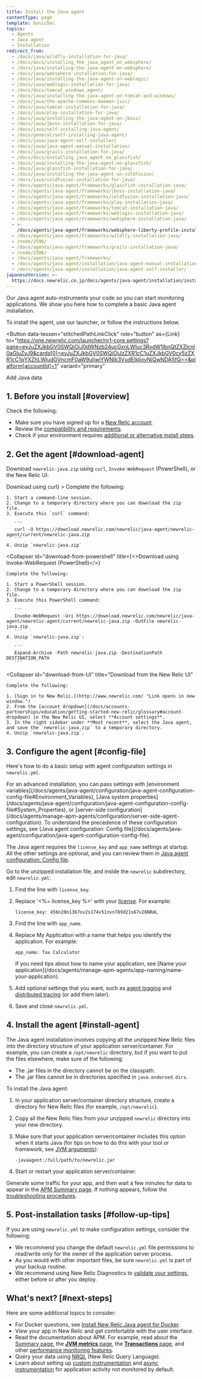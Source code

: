 ```yaml
---
title: Install the Java agent
contentType: page
template: basicDoc
topics:
  - Agents
  - Java agent
  - Installation
redirect_from:
  - /docs/java/wildfly-installation-for-java/
  - /docs/docs/installing_the_java_agent_on_websphere/
  - /docs/java/installing-the-java-agent-on-websphere/
  - /docs/java/websphere-installation-for-java/
  - /docs/java/installing-the-java-agent-on-weblogic/
  - /docs/java/weblogic-installation-for-java/
  - /docs/docs/tomcat_windows_agent/
  - /docs/java/installing-the-java-agent-on-tomcat-and-windows/
  - /docs/java/the-apache-commons-daemon-jsvc/
  - /docs/java/tomcat-installation-for-java/
  - /docs/java/play-installation-for-java/
  - /docs/java/installing-the-java-agent-on-jboss/
  - /docs/java/jboss-installation-for-java/
  - /docs/java/self-installing-java-agent/
  - /docs/general/self-installing-java-agent/
  - /docs/java/java-agent-self-installer/
  - /docs/java/java-agent-manual-installation/
  - /docs/java/grails-installation-for-java/
  - /docs/docs/installing_java_agent_on_glassfish/
  - /docs/java/installing-the-java-agent-on-glassfish/
  - /docs/java/glassfish-installation-for-java/
  - /docs/java/installing-the-java-agent-on-coldfusion/
  - /docs/java/coldfusion-installation-for-java/
  - /docs/agents/java-agent/frameworks/glassfish-installation-java/
  - /docs/agents/java-agent/frameworks/jboss-installation-java/
  - /docs/agents/java-agent/frameworks/coldfusion-installation-java/
  - /docs/agents/java-agent/frameworks/play-installation-java/
  - /docs/agents/java-agent/frameworks/tomcat-installation-java/
  - /docs/agents/java-agent/frameworks/weblogic-installation-java/
  - /docs/agents/java-agent/frameworks/websphere-installation-java/
  - >-
    /docs/agents/java-agent/frameworks/websphere-liberty-profile-installation-java/
  - /docs/agents/java-agent/frameworks/wildfly-installation-java/
  - /node/2596/
  - /docs/agents/java-agent/frameworks/grails-installation-java/
  - /node/2306/
  - /docs/agents/java-agent/frameworks/
  - /docs/agents/java-agent/installation/java-agent-manual-installation/
  - /docs/agents/java-agent/installation/java-agent-self-installer/
japaneseVersion: >-
  https://docs.newrelic.co.jp/docs/agents/java-agent/installation/install-java-agent
---
```



Our Java agent auto-instruments your code so you can start monitoring applications. We show you here how to complete a basic Java agent installation.

To install the agent, use our launcher, or follow the instructions below.

<Button
  data-tessen="stitchedPathLinkClick"
  role="button"
  as={Link}
  to="https://one.newrelic.com/launcher/nr1-core.settings?pane=eyJuZXJkbGV0SWQiOiJ0dWNzb24ucGxnLWluc3RydW1lbnQtZXZlcnl0aGluZyJ9&cards[0]=eyJuZXJkbGV0SWQiOiJzZXR1cC1uZXJkbGV0cy5zZXR1cC1qYXZhLWludGVncmF0aW9uIiwiYWNjb3VudElkIjoyNjQwNDA5fQ==&platform[accountId]=1"
  variant="primary"
>
  Add Java data
</Button>

## 1. Before you install [#overview]

Check the following:

* Make sure you have signed up for a [New Relic account](/docs/accounts-partnerships/accounts/account-setup/creating-your-new-relic-account).
* Review the [compatibility and requirements](/docs/agents/java-agent/getting-started/compatibility-requirements-java-agent).
* Check if your environment requires [additional or alternative install steps](/docs/agents/java-agent/additional-installation).

## 2. Get the agent [#download-agent]

Download `newrelic-java.zip` using `curl`, `Invoke-WebRequest` (PowerShell), or the New Relic UI:

<CollapserGroup>
  <Collapser
    id="download-from-curl"
    title={<>Download using <InlineCode>curl</InlineCode></>}
  >
    Complete the following:

    1. Start a command-line session.
    2. Change to a temporary directory where you can download the zip file.
    3. Execute this `curl` command:

       ```
       curl -O https://download.newrelic.com/newrelic/java-agent/newrelic-agent/current/newrelic-java.zip
       ```
    4. Unzip `newrelic-java.zip`
  </Collapser>

  <Collapser
    id="download-from-powershell"
    title={<>Download using <InlineCode>Invoke-WebRequest</InlineCode> (PowerShell)</>}
  >
    Complete the following:

    1. Start a PowerShell session.
    2. Change to a temporary directory where you can download the zip file.
    3. Execute this PowerShell command:

       ```
       Invoke-WebRequest -Uri https://download.newrelic.com/newrelic/java-agent/newrelic-agent/current/newrelic-java.zip -OutFile newrelic-java.zip
       ```
    4. Unzip `newrelic-java.zip`:

       ```
       Expand-Archive -Path newrelic-java.zip -DestinationPath DESTINATION_PATH
       ```
  </Collapser>

  <Collapser
    id="download-from-UI"
    title="Download from the New Relic UI"
  >
    Complete the following:

    1. [Sign in to New Relic.](http://www.newrelic.com/ "Link opens in new window.")
    2. From the [account dropdown](/docs/accounts-partnerships/education/getting-started-new-relic/glossary#account-dropdown) in the New Relic UI, select **Account settings**.
    3. In the right sidebar under **Most recent**, select the Java agent, and save the `newrelic-java.zip` to a temporary directory.
    4. Unzip `newrelic-java.zip`.
  </Collapser>
</CollapserGroup>

## 3. Configure the agent [#config-file]

Here's how to do a basic setup with agent configuration settings in `newrelic.yml`.

<Callout variant="tip">
  For an advanced installation, you can pass settings with [environment variables](/docs/agents/java-agent/configuration/java-agent-configuration-config-file#Environment_Variables), [Java system properties](/docs/agents/java-agent/configuration/java-agent-configuration-config-file#System_Properties), or [server-side configuration](/docs/agents/manage-apm-agents/configuration/server-side-agent-configuration). To understand the precedence of these configuration settings, see [Java agent configuration: Config file](/docs/agents/java-agent/configuration/java-agent-configuration-config-file).
</Callout>

The Java agent requires the `license_key` and `app_name` settings at startup. All the other settings are optional, and you can review them in [Java agent configuration: Config file](/docs/agents/java-agent/configuration/java-agent-configuration-config-file).

Go to the unzipped installation file, and inside the `newrelic` subdirectory, edit `newrelic.yml`:

1. Find the line with `license_key`.
2. Replace '&lt;%= license_key %>' with your [license](/docs/accounts/install-new-relic/account-setup/license-key). For example:

   ```
   license_key: 456n20n1367ov2s174v51nvn789d21s67v26NRAL
   ```
3. Find the line with `app_name`.
4. Replace My Application with a name that helps you identify the application. For example:

   ```
   app_name: Tax Calculator
   ```

   <Callout variant="tip">
     If you need tips about how to name your application, see [Name your application](/docs/agents/manage-apm-agents/app-naming/name-your-application).
   </Callout>
5. Add optional settings that you want, such as [agent logging](/docs/agents/java-agent/configuration/java-agent-configuration-config-file#Logging-Configuration) and [distributed tracing](/docs/agents/java-agent/configuration/java-agent-configuration-config-file#ev-NEW_RELIC_DISTRIBUTED_TRACING_ENABLED) (or add them later).
6. Save and close `newrelic.yml`.

## 4. Install the agent [#install-agent]

The Java agent installation involves copying all the unzipped New Relic files into the directory structure of your application server/container. For example, you can create a `/opt/newrelic` directory, but if you want to put the files elsewhere, make sure of the following:

* The .jar files in the directory cannot be on the classpath.
* The .jar files cannot be in directories specified in `java.endorsed.dirs`.

To install the Java agent:

1. In your application server/container directory structure, create a directory for New Relic files (for example, `/opt/newrelic`).
2. Copy all the New Relic files from your unzipped `newrelic` directory into your new directory.
3. Make sure that your application server/container includes this option when it starts Java (for tips on how to do this with your tool or framework, see [JVM arguments](/docs/agents/java-agent/installation/start-java-agent-jvm-switch)):

   ```
   -javaagent:/full/path/to/newrelic.jar
   ```
4. Start or restart your application server/container.

Generate some traffic for your app, and then wait a few minutes for data to appear in the [APM Summary page](/docs/applications-menu/applications-overview). If nothing appears, follow the [troubleshooting procedures](/docs/agents/java-agent/troubleshooting/no-data-appears-java).

## 5. Post-installation tasks [#follow-up-tips]

If you are using `newrelic.yml` to make configuration settings, consider the following:

* We recommend you change the default `newrelic.yml` file permissions to read/write only for the owner of the application server process.
* As you would with other important files, be sure `newrelic.yml` is part of your backup routine.
* We recommend using New Relic Diagnostics to [validate your settings](https://docs.newrelic.com/docs/using-new-relic/cross-product-functions/troubleshooting/new-relic-diagnostics#h2-validate-your-config-file-settings), either before or after you deploy.

## What's next? [#next-steps]

Here are some additional topics to consider:

* For Docker questions, see [Install New Relic Java agent for Docker](/docs/agents/java-agent/additional-installation/install-new-relic-java-agent-docker).
* View your app in New Relic and get comfortable with the user interface.
* Read the documentation about APM. For example, read about the [Summary page](/docs/apm/applications-menu/monitoring/apm-overview-page), the [**JVM metrics** page](/docs/agents/java-agent/features/jvm-metrics-page), the [**Transactions** page](/docs/apm/applications-menu/monitoring/transactions-page), and other [performance monitoring features](/docs/apm).
* Query your data using [NRQL](/docs/query-data/nrql-new-relic-query-language/getting-started/introduction-nrql) (New Relic Query Language).
* Learn about setting up [custom instrumentation](/docs/agents/java-agent/custom-instrumentation) and [async instrumentation](/docs/agents/java-agent/async-instrumentation) for application activity not monitored by default.
